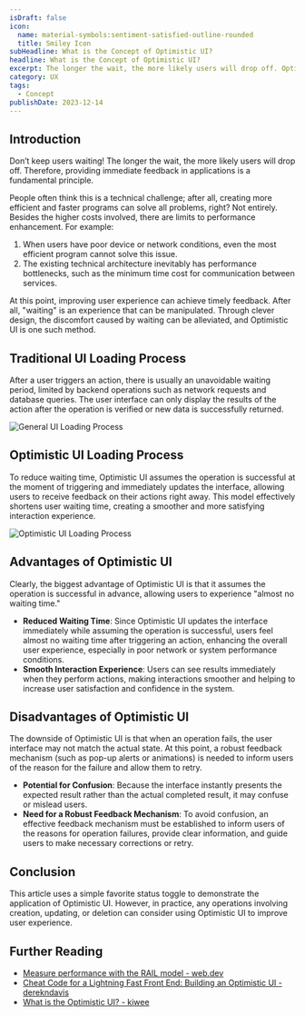 ```yaml
---
isDraft: false
icon:
  name: material-symbols:sentiment-satisfied-outline-rounded
  title: Smiley Icon
subHeadline: What is the Concept of Optimistic UI?
headline: What is the Concept of Optimistic UI?
excerpt: The longer the wait, the more likely users will drop off. Optimistic UI emphasizes immediate, optimistic feedback.
category: UX
tags:
  - Concept
publishDate: 2023-12-14
---
```


## Introduction

Don’t keep users waiting! The longer the wait, the more likely users will drop off. Therefore, providing immediate feedback in applications is a fundamental principle.

People often think this is a technical challenge; after all, creating more efficient and faster programs can solve all problems, right? Not entirely. Besides the higher costs involved, there are limits to performance enhancement. For example:

1. When users have poor device or network conditions, even the most efficient program cannot solve this issue.
2. The existing technical architecture inevitably has performance bottlenecks, such as the minimum time cost for communication between services.

At this point, improving user experience can achieve timely feedback. After all, "waiting" is an experience that can be manipulated. Through clever design, the discomfort caused by waiting can be alleviated, and Optimistic UI is one such method.

## Traditional UI Loading Process

After a user triggers an action, there is usually an unavoidable waiting period, limited by backend operations such as network requests and database queries. The user interface can only display the results of the action after the operation is verified or new data is successfully returned.

![General UI Loading Process](./loading-ui.svg)

## Optimistic UI Loading Process

To reduce waiting time, Optimistic UI assumes the operation is successful at the moment of triggering and immediately updates the interface, allowing users to receive feedback on their actions right away. This model effectively shortens user waiting time, creating a smoother and more satisfying interaction experience.

![Optimistic UI Loading Process](./optimistic-ui.svg)

## Advantages of Optimistic UI

Clearly, the biggest advantage of Optimistic UI is that it assumes the operation is successful in advance, allowing users to experience "almost no waiting time."

- **Reduced Waiting Time**: Since Optimistic UI updates the interface immediately while assuming the operation is successful, users feel almost no waiting time after triggering an action, enhancing the overall user experience, especially in poor network or system performance conditions.
- **Smooth Interaction Experience**: Users can see results immediately when they perform actions, making interactions smoother and helping to increase user satisfaction and confidence in the system.

## Disadvantages of Optimistic UI

The downside of Optimistic UI is that when an operation fails, the user interface may not match the actual state. At this point, a robust feedback mechanism (such as pop-up alerts or animations) is needed to inform users of the reason for the failure and allow them to retry.

- **Potential for Confusion**: Because the interface instantly presents the expected result rather than the actual completed result, it may confuse or mislead users.
- **Need for a Robust Feedback Mechanism**: To avoid confusion, an effective feedback mechanism must be established to inform users of the reasons for operation failures, provide clear information, and guide users to make necessary corrections or retry.

## Conclusion

This article uses a simple favorite status toggle to demonstrate the application of Optimistic UI. However, in practice, any operations involving creation, updating, or deletion can consider using Optimistic UI to improve user experience.

## Further Reading

- [Measure performance with the RAIL model - web.dev](https://web.dev/articles/rail?hl=en)
- [Cheat Code for a Lightning Fast Front End: Building an Optimistic UI - derekndavis](https://derekndavis.com/posts/lightning-fast-front-end-build-optimistic-ui)
- [What is the Optimistic UI? - kiwee](https://kiwee.eu/blog/what-is-the-optimistic-ui/)
